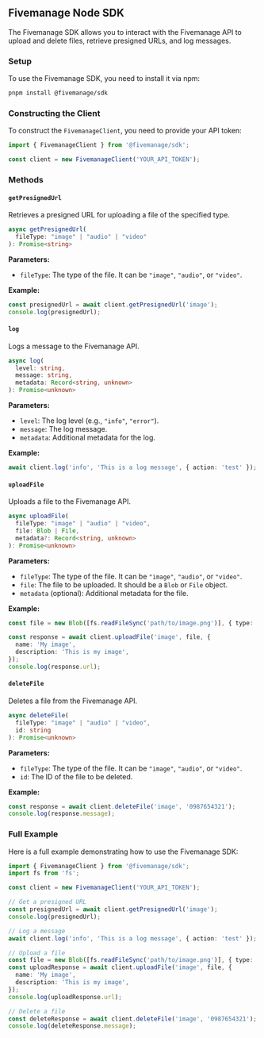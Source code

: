 ## Fivemanage Node SDK

The Fivemanage SDK allows you to interact with the Fivemanage API to upload and delete files, retrieve presigned URLs, and log messages.

### Setup

To use the Fivemanage SDK, you need to install it via npm:

```bash
pnpm install @fivemanage/sdk
```

### Constructing the Client

To construct the `FivemanageClient`, you need to provide your API token:

```ts
import { FivemanageClient } from '@fivemanage/sdk';

const client = new FivemanageClient('YOUR_API_TOKEN');
```

### Methods

#### `getPresignedUrl`

Retrieves a presigned URL for uploading a file of the specified type.

```ts
async getPresignedUrl(
  fileType: "image" | "audio" | "video"
): Promise<string>
```

**Parameters:**

- `fileType`: The type of the file. It can be `"image"`, `"audio"`, or `"video"`.

**Example:**

```ts
const presignedUrl = await client.getPresignedUrl('image');
console.log(presignedUrl);
```

#### `log`

Logs a message to the Fivemanage API.

```ts
async log(
  level: string,
  message: string,
  metadata: Record<string, unknown>
): Promise<unknown>
```

**Parameters:**

- `level`: The log level (e.g., `"info"`, `"error"`).
- `message`: The log message.
- `metadata`: Additional metadata for the log.

**Example:**

```ts
await client.log('info', 'This is a log message', { action: 'test' });
```

#### `uploadFile`

Uploads a file to the Fivemanage API.

```ts
async uploadFile(
  fileType: "image" | "audio" | "video",
  file: Blob | File,
  metadata?: Record<string, unknown>
): Promise<unknown>
```

**Parameters:**

- `fileType`: The type of the file. It can be `"image"`, `"audio"`, or `"video"`.
- `file`: The file to be uploaded. It should be a `Blob` or `File` object.
- `metadata` (optional): Additional metadata for the file.

**Example:**

```ts
const file = new Blob([fs.readFileSync('path/to/image.png')], { type: 'image/png' });

const response = await client.uploadFile('image', file, {
  name: 'My image',
  description: 'This is my image',
});
console.log(response.url);
```

#### `deleteFile`

Deletes a file from the Fivemanage API.

```ts
async deleteFile(
  fileType: "image" | "audio" | "video",
  id: string
): Promise<unknown>
```

**Parameters:**

- `fileType`: The type of the file. It can be `"image"`, `"audio"`, or `"video"`.
- `id`: The ID of the file to be deleted.

**Example:**

```ts
const response = await client.deleteFile('image', '0987654321');
console.log(response.message);
```

### Full Example

Here is a full example demonstrating how to use the Fivemanage SDK:

```ts
import { FivemanageClient } from '@fivemanage/sdk';
import fs from 'fs';

const client = new FivemanageClient('YOUR_API_TOKEN');

// Get a presigned URL
const presignedUrl = await client.getPresignedUrl('image');
console.log(presignedUrl);

// Log a message
await client.log('info', 'This is a log message', { action: 'test' });

// Upload a file
const file = new Blob([fs.readFileSync('path/to/image.png')], { type: 'image/png' });
const uploadResponse = await client.uploadFile('image', file, {
  name: 'My image',
  description: 'This is my image',
});
console.log(uploadResponse.url);

// Delete a file
const deleteResponse = await client.deleteFile('image', '0987654321');
console.log(deleteResponse.message);
```